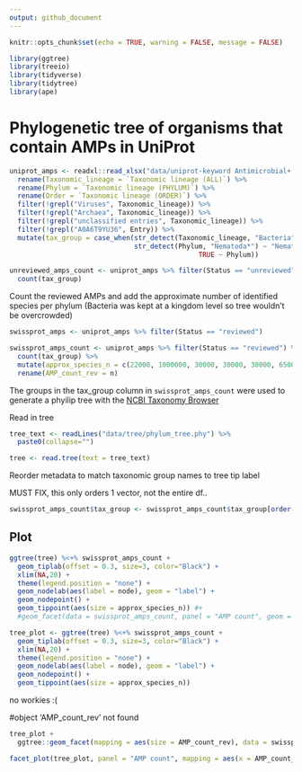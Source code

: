 ```yaml
---
output: github_document
---
```


```r
knitr::opts_chunk$set(echo = TRUE, warning = FALSE, message = FALSE)
```

```r
library(ggtree)
library(treeio)
library(tidyverse)
library(tidytree)
library(ape)
```

# Phylogenetic tree of organisms that contain AMPs in UniProt 

```r
uniprot_amps <- readxl::read_xlsx("data/uniprot-keyword Antimicrobial+[KW-0929]April2021.xlsx") %>%
  rename(Taxonomic_lineage = `Taxonomic lineage (ALL)`) %>%
  rename(Phylum = `Taxonomic lineage (PHYLUM)`) %>%
  rename(Order = `Taxonomic lineage (ORDER)`) %>%
  filter(!grepl("Viruses", Taxonomic_lineage)) %>%
  filter(!grepl("Archaea", Taxonomic_lineage)) %>%
  filter(!grepl("unclassified entries", Taxonomic_lineage)) %>%
  filter(!grepl("A0A6T9YU36", Entry)) %>%
  mutate(tax_group = case_when(str_detect(Taxonomic_lineage, "Bacteria") ~ "Bacteria",
                               str_detect(Phylum, "Nematoda*") ~ "Nematoda",
                                               TRUE ~ Phylum))
```

```r
unreviewed_amps_count <- uniprot_amps %>% filter(Status == "unreviewed") %>%
  count(tax_group) 
```

Count the reviewed AMPs and add the approximate number of identified species per phylum (Bacteria was kept at a kingdom level so tree wouldn't be overcrowded)
```r
swissprot_amps <- uniprot_amps %>% filter(Status == "reviewed")

swissprot_amps_count <- uniprot_amps %>% filter(Status == "reviewed") %>%
  count(tax_group) %>%
  mutate(approx_species_n = c(22000, 1000000, 30000, 30000, 30000, 65000, 11000, 7000, 2400, 85000, 261, 20000, 20000, 500000)) %>%
  rename(AMP_count_rev = n)

```

The groups in the tax_group column in `swissprot_amps_count` were used to generate a phyilip tree with the [NCBI Taxonomy Browser](https://www.ncbi.nlm.nih.gov/Taxonomy/CommonTree/wwwcmt.cgi) 

Read in tree 
```r
tree_text <- readLines("data/tree/phylum_tree.phy") %>%
  paste0(collapse="")

tree <- read.tree(text = tree_text)
```


Reorder metadata to match taxonomic group names to tree tip label 

MUST FIX, this only orders 1 vector, not the entire df..

```r
swissprot_amps_count$tax_group <- swissprot_amps_count$tax_group[order(match(swissprot_amps_count$tax_group, tree$tip.label))]
```

## Plot 
```r
ggtree(tree) %<+% swissprot_amps_count +
  geom_tiplab(offset = 0.3, size=3, color="Black") +
  xlim(NA,20) +
  theme(legend.position = "none") +
  geom_nodelab(aes(label = node), geom = "label") +
  geom_nodepoint() +
  geom_tippoint(aes(size = approx_species_n)) #+
  #geom_facet(data = swissprot_amps_count, panel = "AMP count", geom = geom_point, mapping = aes(size = AMP_count_rev))


```


```r
tree_plot <- ggtree(tree) %<+% swissprot_amps_count +
  geom_tiplab(offset = 0.3, size=3, color="Black") +
  xlim(NA,20) +
  theme(legend.position = "none") +
  geom_nodelab(aes(label = node), geom = "label") +
  geom_nodepoint() +
  geom_tippoint(aes(size = approx_species_n))
```

no workies :( 

#object 'AMP_count_rev' not found
```r
tree_plot +
  ggtree::geom_facet(mapping = aes(size = AMP_count_rev), data = swissprot_amps_count, geom = ggplot2::geom_point, panel = "AMP count")

facet_plot(tree_plot, panel = "AMP count", mapping = aes(x = AMP_count_rev), data = swissprot_amps_count, geom = ggplot2::geom_point)
```




